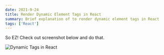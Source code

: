 ```yaml
---
date: 2021-9-24
title: Render Dynamic Element Tags in React
summary: Brief explanation of to render dynamic element tags in React
tags: ['React']
---
```


So EZ! Check out screenshot below and do that.

![Dynamic Tags in React](/static/images/content/react-dynamic-tags.png)